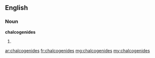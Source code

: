 ==English==

===Noun===
'''chalcogenides'''

# {{plural of|[[chalcogenide]]}}

[[ar:chalcogenides]]
[[fr:chalcogenides]]
[[mg:chalcogenides]]
[[my:chalcogenides]]